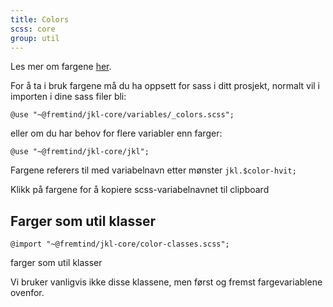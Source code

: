 ```yaml
---
title: Colors
scss: core
group: util
---
```



Les mer om fargene [her](/profil/farger).

For å ta i bruk fargene må du ha oppsett for sass i ditt prosjekt, normalt vil i importen i dine sass filer bli:

`@use "~@fremtind/jkl-core/variables/_colors.scss";`

eller om du har behov for flere variabler enn farger:

`@use "~@fremtind/jkl-core/jkl";`

Fargene referers til med variabelnavn etter mønster `jkl.$color-hvit;`

Klikk på fargene for å kopiere scss-variabelnavnet til clipboard

<Colors />

## Farger som util klasser

`@import "~@fremtind/jkl-core/color-classes.scss";`

farger som util klasser

Vi bruker vanligvis ikke disse klassene, men først og fremst fargevariablene ovenfor.
